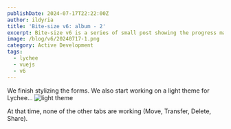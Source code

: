 ```yaml
---
publishDate: 2024-07-17T22:22:00Z
author: ildyria
title: 'Bite-size v6: album - 2'
excerpt: Bite-size v6 is a series of small post showing the progress made on the development of the future version of Lychee.
image: /blog/v6/20240717-1.png
category: Active Development
tags:
  - lychee
  - vuejs
  - v6
---
```

We finish stylizing the forms. We also start working on a light theme for Lychee...
![light theme](/blog/v6/20240717-2.png)

At that time, none of the other tabs are working (Move, Transfer, Delete, Share).
